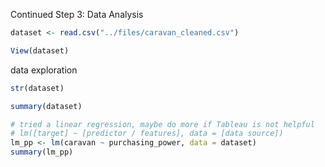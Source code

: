 Continued Step 3: Data Analysis

```r
dataset <- read.csv("../files/caravan_cleaned.csv") 

View(dataset)
```

data exploration

```r
str(dataset)
```

```r
summary(dataset)
```

```r
# tried a linear regression, maybe do more if Tableau is not helpful
# lm([target] ~ [predictor / features], data = [data source])
lm_pp <- lm(caravan ~ purchasing_power, data = dataset)
summary(lm_pp)
```
